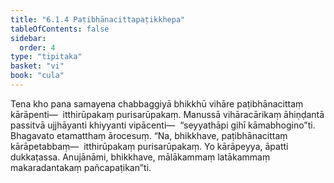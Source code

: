 ```yaml
---
title: "6.1.4 Paṭibhānacittapaṭikkhepa"
tableOfContents: false
sidebar:
  order: 4
type: "tipitaka"
basket: "vi"
book: "cula"
---
```



<DynamicBreadcrumb />

<Division number="299" book="cula" e="ch" v="4" p="297">

<Paragraph number="1291" book="cula">
Tena kho pana samayena chabbaggiyā bhikkhū vihāre paṭibhānacittaṃ kārāpenti—  itthirūpakaṃ purisarūpakaṃ. Manussā vihāracārikaṃ āhiṇḍantā passitvā ujjhāyanti khiyyanti vipācenti—  “seyyathāpi gihī kāmabhogino”ti. Bhagavato etamatthaṃ ārocesuṃ. “Na, bhikkhave, paṭibhānacittaṃ kārāpetabbaṃ—  itthirūpakaṃ purisarūpakaṃ. Yo kārāpeyya, āpatti dukkaṭassa. Anujānāmi, bhikkhave, mālākammaṃ latākammaṃ makaradantakaṃ pañcapaṭikan”ti.
</Paragraph>
</Division>